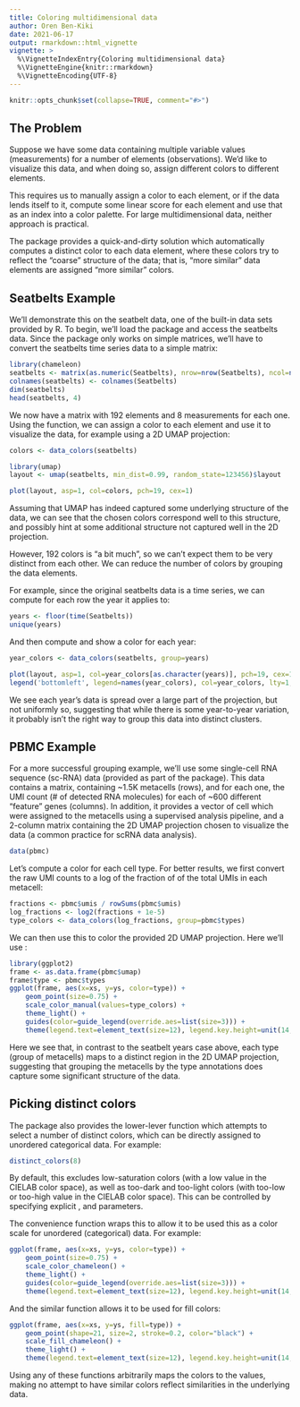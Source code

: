```yaml
---
title: Coloring multidimensional data
author: Oren Ben-Kiki
date: 2021-06-17
output: rmarkdown::html_vignette
vignette: >
  %\VignetteIndexEntry{Coloring multidimensional data}
  %\VignetteEngine{knitr::rmarkdown}
  %\VignetteEncoding{UTF-8}
---
```


```r
knitr::opts_chunk$set(collapse=TRUE, comment="#>")
```

## The Problem

Suppose we have some data containing multiple variable values (measurements) for a number of
elements (observations). We'd like to visualize this data, and when doing so, assign different
colors to different elements.

This requires us to manually assign a color to each element, or if the data lends itself to it,
compute some linear score for each element and use that as an index into a color palette. For large
multidimensional data, neither approach is practical.

The \code{chameleon} package provides a quick-and-dirty solution which automatically computes a
distinct color to each data element, where these colors try to reflect the "coarse" structure of the
data; that is, "more similar" data elements are assigned "more similar" colors.

## Seatbelts Example

We'll demonstrate this on the seatbelt data, one of the built-in data sets provided by R. To begin,
we'll load the \code{chameleon} package and access the seatbelts data. Since the package only works
on simple matrices, we'll have to convert the seatbelts time series data to a simple matrix:

```r
library(chameleon)
seatbelts <- matrix(as.numeric(Seatbelts), nrow=nrow(Seatbelts), ncol=ncol(Seatbelts))
colnames(seatbelts) <- colnames(Seatbelts)
dim(seatbelts)
head(seatbelts, 4)
```

We now have a matrix with 192 elements and 8 measurements for each one. Using the \code{data_colors}
function, we can assign a color to each element and use it to visualize the data, for example using
a 2D UMAP projection:

```r
colors <- data_colors(seatbelts)

library(umap)
layout <- umap(seatbelts, min_dist=0.99, random_state=123456)$layout

plot(layout, asp=1, col=colors, pch=19, cex=1)
```

Assuming that UMAP has indeed captured some underlying structure of the data, we can see that the
chosen colors correspond well to this structure, and possibly hint at some additional structure not
captured well in the 2D projection.

However, 192 colors is "a bit much", so we can't expect them to be very distinct from each other. We
can reduce the number of colors by grouping the data elements.

For example, since the original seatbelts data is a time series, we can compute for each row the
year it applies to:

```r
years <- floor(time(Seatbelts))
unique(years)
```

And then compute and show a color for each year:

```r
year_colors <- data_colors(seatbelts, group=years)

plot(layout, asp=1, col=year_colors[as.character(years)], pch=19, cex=1)
legend('bottomleft', legend=names(year_colors), col=year_colors, lty=1, lwd=3, cex=0.75)
```

We see each year's data is spread over a large part of the projection, but not uniformly so,
suggesting that while there is some year-to-year variation, it probably isn't the right way to group
this data into distinct clusters.

## PBMC Example

For a more successful grouping example, we'll use some single-cell RNA sequence (sc-RNA) data
(provided as part of the \code{chameleon} package). This data contains a \code{umis} matrix,
containing ~1.5K metacells (rows), and for each one, the UMI count (# of detected RNA molecules) for
each of ~600 different "feature" genes (columns). In addition, it provides a vector of cell
\code{types} which were assigned to the metacells using a supervised analysis pipeline, and a
\code{umap} 2-column matrix containing the 2D UMAP projection chosen to visualize the data (a common
practice for scRNA data analysis).


```r
data(pbmc)
```

Let's compute a color for each cell type. For better results, we first convert the raw UMI counts to
a log of the fraction of of the total UMIs in each metacell:

```r
fractions <- pbmc$umis / rowSums(pbmc$umis)
log_fractions <- log2(fractions + 1e-5)
type_colors <- data_colors(log_fractions, group=pbmc$types)
```

We can then use this to color the provided 2D UMAP projection. Here we'll use \code{ggplot2}:

```r
library(ggplot2)
frame <- as.data.frame(pbmc$umap)
frame$type <- pbmc$types
ggplot(frame, aes(x=xs, y=ys, color=type)) +
    geom_point(size=0.75) +
    scale_color_manual(values=type_colors) +
    theme_light() +
    guides(color=guide_legend(override.aes=list(size=3))) +
    theme(legend.text=element_text(size=12), legend.key.height=unit(14, 'pt'))
```

Here we see that, in contrast to the seatbelt years case above, each type (group of metacells) maps
to a distinct region in the 2D UMAP projection, suggesting that grouping the metacells by the type
annotations does capture some significant structure of the data.

## Picking distinct colors

The \code{chameleon} package also provides the lower-lever function \code{distinct_colors} which
attempts to select a number of distinct colors, which can be directly assigned to unordered
categorical data. For example:

```r
distinct_colors(8)
```

By default, this excludes low-saturation colors (with a low \code{hypot(a, b)} value in the CIELAB
color space), as well as too-dark and too-light colors (with too-low or too-high \code{l} value in
the CIELAB color space). This can be controlled by specifying explicit \code{minimal_saturation},
\code{minimal_lightness} and \code{maximal_lightness} parameters.

The \code{scale_color_chameleon} convenience function wraps this to allow it to be used this as a
\code{ggplot2} color scale for unordered (categorical) data. For example:

```r
ggplot(frame, aes(x=xs, y=ys, color=type)) +
    geom_point(size=0.75) +
    scale_color_chameleon() +
    theme_light() +
    guides(color=guide_legend(override.aes=list(size=3))) +
    theme(legend.text=element_text(size=12), legend.key.height=unit(14, 'pt'))
```

And the similar \code{scale_fill_chameleon} function allows it to be used for \code{ggplot2} fill
colors:

```r
ggplot(frame, aes(x=xs, y=ys, fill=type)) +
    geom_point(shape=21, size=2, stroke=0.2, color="black") +
    scale_fill_chameleon() +
    theme_light() +
    theme(legend.text=element_text(size=12), legend.key.height=unit(14, 'pt'))
```

Using any of these functions arbitrarily maps the colors to the values, making no attempt to have
similar colors reflect similarities in the underlying data.
